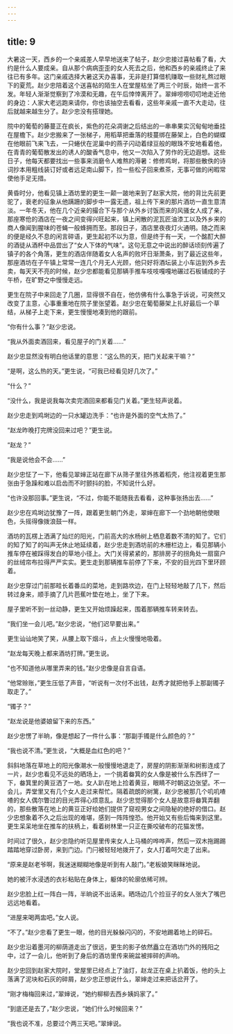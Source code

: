 ```yaml
---
---
---
```

title: 9
---



大暑这一天，西乡的一个亲戚差人早早地送来了帖子，赵少忠接过喜帖看了看，大约是什么人要成亲。自从那个病病歪歪的女人死去之后，他和西乡的亲戚终止了来往已有多年。这门亲戚选择大暑这天办喜事，无非是打算借机赚取一些财礼熬过眼下的夏荒。赵少忠陪着这个送喜帖的陌生人在堂屋枯坐了两三个时辰，始终一言不发。年轻人渐渐觉察到了冷漠和无趣，在午后悻悻离开了。翠婶唠唠叨叨地走近他的身边：人家大老远跑来请你，你也该抽空去看看，这些年亲戚一直不大走动，往后就越来越生分了。赵少忠没有搭理她。

院中的葡萄的藤蔓正在疯长，紫色的花朵凋谢之后结出的一串串果实沉甸甸地垂挂在屋檐下。赵少忠搬来了一张梯子，用稻草把垂落的枝蔓绑在藤架上，白色的蝴蝶在他眼前飞来飞去，一只蜷伏在泥巢中的燕子闪动着绿豆般的眼珠不安地看着他，在青青的葡萄散发出的诱人的酸香气息中，他又一次陷入了劳作的无边遐想。这些日子，他每天都要找出一些事来消磨令人难熬的溽暑：修修鸡埘，将那些散佚的诗词抄本用粗线装订好或者远足南山脚下，捡一些松子回来煮茶，无事可做的闲暇常使他手足无措。

黄昏时分，他看见镇上酒坊里的更生一颠一跛地来到了赵家大院，他的背比先前更驼了，衰老的征象从他蹒跚的脚步中一露无遗，祖上传下来的那片酒坊一直生意清淡。一年冬天，他在几个近亲的撮合下与那个从外乡讨饭而来的风骚女人成了亲，那座寒伧的酒店在一夜之间变得兴旺起来，镇上闲散的泥瓦匠油漆工以及外乡来的商人像闻到腥味的苍蝇一般蜂拥而至。那段日子，酒店里夜夜灯火通明。随之而来的便是经久不息的闲言碎语，更生起初不以为意，但是终于有一天，一个酩酊大醉的酒徒从酒杯中品尝出了“女人下体的气味”。这句无意之中说出的醉话顷刻传遍了镇子的各个角落，更生的酒店伴随着女人名声的败坏日渐萧条，到了最近这些年，那座酒坊在子午镇上常常一连几个月无人光顾，他只好将酒坛装上小车运到外乡去卖，每天天不亮的时候，赵少忠都能看见那辆手推车吱吱嘎嘎地碾过石板铺成的子午桥，在旷野之中慢慢走远。

更生在院子中来回走了几圈，显得很不自在，他仿佛有什么事急于诉说，可突然又改变了主意，心事重重地在院子里张望着。赵少忠在葡萄藤架上扎好最后一个草结，从梯子上走下来，更生慢慢地凑到他的跟前。

“你有什么事？”赵少忠说。

“我从外面卖酒回来，看见屋子的门关着……”

赵少忠显然没有明白他话里的意思：“这么热的天，把门关起来干嘛？”

“是啊，这么热的天。”更生说，“可我已经看见好几次了。”

“什么？”

“没什么，我是说我每次卖完酒回来都看见门关着。”更生轻声说着。

赵少忠走到鸡埘边的一只水罐边洗手：“也许是外面的空气太热了。”

“赵龙昨晚打完牌没回来过吧？”更生说。

“赵龙？”

“我是说他会不会……”

赵少忠怔了一下，他看见翠婶正站在廊下从筛子里往外拣着稻壳，他注视着更生那张由于急躁和难以启齿而不时颤抖的脸，不知说什么好。

“也许没那回事。”更生说，“不过，你能不能随我去看看，这种事张扬出去……”

赵少忠在鸡埘边犹豫了一阵，跟着更生朝门外走，翠婶在廊下一个劲地朝他使眼色，头摇得像拨浪鼓一样。

酒坊的瓦楞上洒满了灿烂的阳光，门前高大的水杨树上栖息着数不清的知了。它们的知了知了的叫声无休止地延续着，赵少忠走到酒坊前的木栅栏边上，看见那辆小推车停在被踩得发白的草地小径上。大门关得紧紧的，那排房子的拐角处一扇窗户的丝绒帘布拉得严严实实。更生走到那辆推车前停了下来，不安的目光四下里环顾着。

赵少忠穿过门前那畦长着番瓜的菜地，走到路坎边，在门上轻轻地敲了几下，然后转过身来，顺手摘了几片芭蕉叶垫在地上，坐了下来。

屋子里听不到一丝动静，更生又开始烦躁起来，围着那辆推车转来转去。

“我们坐一会儿吧。”赵少忠说，“他们迟早要出来。”

更生讪讪地笑了笑，从腰上取下烟斗，点上火慢慢地吸着。

“赵龙每天晚上都来酒坊打牌。”更生说。

“也不知道他从哪里弄来的钱。”赵少忠像是自言自语。

“他常赊账，”更生压低了声音，“听说有一次付不出钱，赵秀才就把他手上那副镯子取走了。”

“镯子？”

“赵龙说是他婆娘留下来的东西。”

赵少忠愣了半晌，像是想起了一件什么事：“那副手镯是什么颜色的？”

“我也说不清。”更生说，“大概是血红色的吧？”

斜斜地落在草地上的阳光像潮水一般慢慢地退走了，房屋的阴影渐渐和树影连成了一片，赵少忠看见不远处的晒场上，一个挑着畚箕的女人像是被什么东西绊了一下，畚箕里的黄豆洒了一地。女人趴在地上捡着黄豆，眼睛不时朝这边张望。不一会儿，弄堂里又有几个女人走过来帮忙。隔着疏朗的树篱，赵少忠被那几个叽叽喳喳的女人偶尔瞥过的目光弄得心烦意乱。赵少忠觉得那个女人是故意将畚箕弄翻的，那些散落在地上的黄豆正好给她们提供了窥视男女之间隐秘的绝好的借口。赵少忠想象着不久之后出现的难堪，感到一阵阵惶恐。他开始又有些后悔来到这里。更生呆呆地坐在推车的扶柄上，看着树林里一只正在撕咬破布的花猫发愣。

时间过了很久，赵少忠隐约听见屋里传来女人上马桶的哗哗声，然后一双木拖踢踢踏踏地穿过卧房，来到门边。门闩被轻轻地拨开了，女人打着呵欠走了出来。

“原来是赵老爷啊，我迷迷糊糊地像是听到有人敲门。”老板娘笑眯眯地说。

她的被汗水浸透的衣衫粘贴在身体上，躯体的轮廓依稀可辨。

赵少忠脸上红一阵白一阵，半晌说不出话来。晒场边几个捡豆子的女人张大了嘴巴远远地看着。

“进屋来喝两盅吧。”女人说。

“不了。”赵少忠看了更生一眼，他的目光躲躲闪闪的，不安地踢着地上的碎石。

赵少忠沿着墨河的柳荫道走出了很远，更生的影子依然矗立在酒坊门外的残阳之中，过了一会儿，他听到了身后的酒坊里传来碗盆被摔碎的声响。

赵少忠回到赵家大院时，堂屋里已经点上了油灯，赵龙正在桌上扒着饭，他的头上落满了泥块和石灰的碎屑，赵少忠正想说什么，翠婶走过来把话岔开了。

“刚才梅梅回来过，”翠婶说，“她约柳柳去西乡姨妈家了。”

“到底还是去了，”赵少忠说，“她们什么时候回来？”

“我也说不准，总要过个两三天吧。”翠婶说。